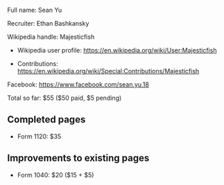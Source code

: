 Full name: Sean Yu

Recruiter: Ethan Bashkansky

Wikipedia handle: Majesticfish

* Wikipedia user profile: https://en.wikipedia.org/wiki/User:Majesticfish

* Contributions: https://en.wikipedia.org/wiki/Special:Contributions/Majesticfish

Facebook: https://www.facebook.com/sean.yu.18

Total so far: $55 ($50 paid, $5 pending)

== Completed pages ==

* Form 1120: $35

== Improvements to existing pages ==

* Form 1040: $20 ($15 + $5)